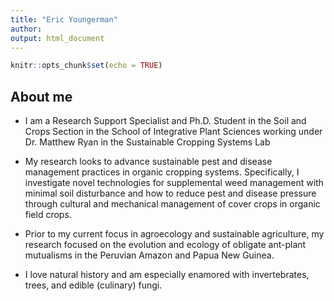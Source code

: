 ```yaml
---
title: "Eric Youngerman"
author: 
output: html_document
---
```


```r
knitr::opts_chunk$set(echo = TRUE)
```


## About me
- I am a Research Support Specialist and Ph.D. Student in the Soil and Crops Section in the School of Integrative Plant Sciences working under Dr. Matthew Ryan in the Sustainable Cropping Systems Lab 

- My research looks to advance sustainable pest and disease management practices in organic cropping systems. Specifically, I investigate novel technologies for supplemental weed management with minimal soil disturbance and how to reduce pest and disease pressure through cultural and mechanical management of cover crops in organic field crops. 

- Prior to my current focus in agroecology and sustainable agriculture, my research focused on the evolution and ecology of obligate ant-plant mutualisms in the Peruvian Amazon and Papua New Guinea.  

- I love natural history and am especially enamored with invertebrates, trees, and edible (culinary) fungi.  
